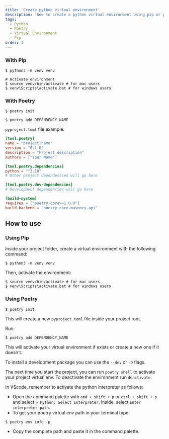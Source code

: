 ```yaml
---
title: 'Create python virtual environment'
description: 'how to create a python virtual environment using pip or poetry'
tags:
  - Python
  - Poetry
  - Virtual Environment
  - Pip
order: 1
---
```



### With Pip

```shell
$ python3 -m venv venv

# Activate environment
$ source venv/bin/activate # for mac users
$ venv\Scripts\activate.bat # for windows users
```

### With Poetry

```shell
$ poetry init

$ poetry add DEPENDENCY_NAME
```

`pyproject.toml` file example:

```toml
[tool.poetry]
name = "project name"
version = "0.1.0"
description = "Project description"
authors = ["Your Name"]

[tool.poetry.dependencies]
python = "^3.10"
# Other project dependencies will go here

[tool.poetry.dev-dependencies]
# Development dependencies will go here

[build-system]
requires = ["poetry-core>=1.0.0"]
build-backend = "poetry.core.masonry.api"
```

## How to use

### Using Pip

<Step number={1} title="Create virtual environment" />

Inside your project folder, create a virtual environment with the following command:

```shell
$ python3 -m venv venv
```

Then, activate the environment:

```shell
$ source venv/bin/activate # for mac users
$ venv\Scripts\activate.bat # for windows users
```

### Using Poetry

<Step number={2} title="Initialize a poetry project" />

```shell
$ poetry init
```

This will create a new `pyproject.toml` file inside your project root.

<Step number={3} title="Install dependencies" />

Run:

```shell
$ poetry add DEPENDENCY_NAME
```

This will activate your virtual environment if exists or create a new one if it doesn't.

To install a development package you can use the `--dev` or `-D` flags.

The next time you start the project, you can run `poetry shell` to activate your project virtual env. To deactivate the environment run `deactivate`.

In VScode, remember to activate the python interpreter as follows:

- Open the command palette with `cmd + shift + p` or `ctrl + shift + p` and select `> Python: Select Interpreter`. Inside, select `Enter interpreter path`.
- To get your poetry virtual env path in your terminal type:

```shell
$ poetry env info -p
```

- Copy the complete path and paste it in the command palette.
